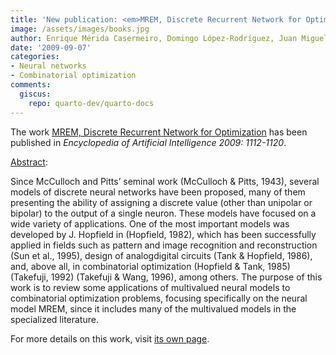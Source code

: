 ```yaml
---
title: 'New publication: <em>MREM, Discrete Recurrent Network for Optimization</em>'
image: /assets/images/books.jpg
author: Enrique Mérida Casermeiro, Domingo López-Rodríguez, Juan Miguel Ortiz-de-Lazcano-Lobato
date: '2009-09-07'
categories:
- Neural networks
- Combinatorial optimization
comments:
  giscus:
    repo: quarto-dev/quarto-docs
---
```


The work <u>MREM, Discrete Recurrent Network for Optimization</u> has been published in <em>Encyclopedia of Artificial Intelligence 2009: 1112-1120</em>.

<u>Abstract</u>:



Since McCulloch and Pitts’ seminal work (McCulloch & Pitts, 1943), several models of discrete neural networks have been proposed, many of them presenting the ability of assigning a discrete value (other than unipolar or bipolar) to the output of a single neuron. These models have focused on a wide variety of applications. One of the most important models was developed by J. Hopfield in (Hopfield, 1982), which has been successfully applied in fields such as pattern and image recognition and reconstruction (Sun et al., 1995), design of analogdigital circuits (Tank & Hopfield, 1986), and, above all, in combinatorial optimization (Hopfield & Tank, 1985) (Takefuji, 1992) (Takefuji & Wang, 1996), among others. The purpose of this work is to review some applications of multivalued neural models to combinatorial optimization problems, focusing specifically on the neural model MREM, since it includes many of the multivalued models in the specialized literature.




For more details on this work, visit <a href='/publications/books/2009-mrem'>its own page</a>.
